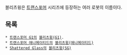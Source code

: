 블리츠윙은 [[트랜스포머]] 시리즈에 등장하는 여러 로봇의 이름이다.

== 목록 ==
 * [[트랜스포머 G1]]의 [[블리츠윙(G1)]].
 * [[트랜스포머 애니메이티드]]의 [[블리츠윙(애니메이티드)]]
 * [[Shattered Glass]]의 [[블리츠윙(SG)]]
